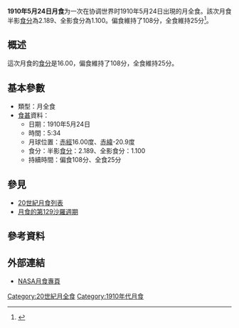 {{vfd|沒有足夠的可靠資料來源能夠讓這個條目符合[[Wikipedia:關注度|Wikipedia:關注度]]中的標準|date=2022/06/08}}
{{Notability|time=2022-05-09T07:42:37+00:00}}
{{Infobox lunar eclipse
| date        = 1910年5月24日
| time        = 5:34
| nature     = 月全食
| saros       = 129
| gamma           = -0.397
| magnitude      = 半影食分：2.189<br/>全影食分：1.100
| par_duration   = 108分
| tot_duration    = 25分
| chart               = Lunar eclipse chart close-1910May24.png
}}
'''1910年5月24日月食'''为一次在协调世界时1910年5月24日出現的月全食。該次月食半影[[食分|食分]]為2.189、全影食分為1.100。偏食維持了108分，全食維持25分<ref name="nasa_catalog_list">{{cite web|url=http://eclipse.gsfc.nasa.gov/LEcat/LE1901-2000.html|title=Lunar Eclipses: 1901 to 2000|language=en|publisher=[[NASA|NASA]]|archiveurl=https://web.archive.org/web/20080331031357/http://eclipse.gsfc.nasa.gov/LEcat/LE1901-2000.html|archivedate=2008-03-31|deadurl=yes|accessdate=2018-12-10}}</ref>。

== 概述 ==
這次月食的[[食分|食分]]是16.00，偏食維持了108分，全食維持25分。

== 基本參數 ==
{{NoteUTC}}
* 類型：月全食
*[[食甚|食甚]]資料：
** 日期：1910年5月24日
** 時間：5:34
** 月球位置：[[赤經|赤經]]16.00度、[[赤緯|赤緯]]-20.9度
** 食分：半影[[食分|食分]]：2.189、全影食分：1.100
** 持續時間：偏食108分、全食25分

== 參見 ==
{{portal box|天文學}}
* [[20世紀月食列表|20世紀月食列表]]
* [[月食的第129沙羅週期|月食的第129沙羅週期]]

== 參考資料 ==
{{reflist}}

== 外部連結 ==
* [http://eclipse.gsfc.nasa.gov/lunar.html NASA月食專頁]{{Wayback|url=http://eclipse.gsfc.nasa.gov/lunar.html |date=20181231235927 }}{{en icon}}
{{Lunar-eclipse-stub}}
{{月食}}

[[Category:20世紀月全食|Category:20世紀月全食]]
[[Category:1910年代月食|Category:1910年代月食]]